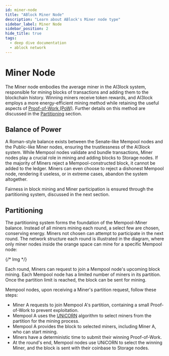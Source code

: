 ```yaml
---
id: miner-node
title: "ABlock Miner Node"
description: "Learn about ABlock's Miner node type"
sidebar_label: Miner Node
sidebar_position: 2
hide_title: true
tags:
  - deep dive documentation
  - ablock network
---
```


# Miner Node

The Miner node embodies the average miner in the AI3lock system, responsible for mining blocks of transactions and adding them to the blockchain history. Winning miners receive token rewards, and AI3lock employs a more energy-efficient mining method while retaining the useful aspects of [Proof-of-Work (PoW)](https://en.bitcoin.it/wiki/Proof_of_work). Further details on this method are discussed in the [Partitioning](#partitioning) section.

## Balance of Power

A Roman-style balance exists between the Senate-like Mempool nodes and the Public-like Miner nodes, ensuring the trustlessness of the AI3lock system. While Mempool nodes validate and bundle transactions, Miner nodes play a crucial role in mining and adding blocks to Storage nodes. If the majority of Miners reject a Mempool-constructed block, it cannot be added to the ledger. Miners can even choose to reject a dishonest Mempool node, rendering it useless, or in extreme cases, abandon the system altogether.

Fairness in block mining and Miner participation is ensured through the partitioning system, discussed in the next section.

## Partitioning

The partitioning system forms the foundation of the Mempool-Miner balance. Instead of all miners mining each round, a select few are chosen, conserving energy. Miners not chosen can attempt to participate in the next round. The network structure each round is illustrated in the diagram, where only miner nodes inside the orange space can mine for a specific Mempool node:

{/* Img */}

Each round, Miners can request to join a Mempool node's upcoming block mining. Each Mempool node has a limited number of miners in its partition. Once the partition limit is reached, the block can be sent for mining.

Mempool nodes, upon receiving a Miner's partition request, follow these steps:

- Miner A requests to join Mempool A's partition, containing a small Proof-of-Work to prevent exploitation.
- Mempool A uses the [UNiCORN](unicorns) algorithm to select miners from the partition for the mining process.
- Mempool A provides the block to selected miners, including Miner A, who can start mining.
- Miners have a deterministic time to submit their winning Proof-of-Work.
- At the round's end, Mempool nodes use UNiCORN to select the winning Miner, and the block is sent with their coinbase to Storage nodes.
